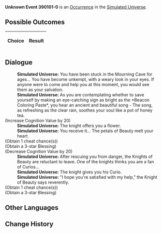 {{Simulated Universe Event Infobox
|title         = Unknown Event 390101-0
|image         = Random Event Normal.png
|type          =
|domains_su    = 
|domains_ext   = 
|domains_swarm = 
|domains_gng   = 
|requirements  =
|prev          = 
|next          = 
|indexRewards  =
|characters    = 
}}
'''Unknown Event 390101-0''' is an [[Simulated Universe/Occurrence|Occurrence]] in the [[Simulated Universe]].

==Possible Outcomes==
{| class="article-table"
!Choice
!Result

|}

<!--
==Gameplay Notes==

-->
==Dialogue==
{{Dialogue Start}}
:'''Simulated Universe:''' You have been stuck in the Mourning Cave for ages... You have become unkempt, with a weary look in your eyes. If anyone were to come and help you at this moment, you would see them as your salvation.
:'''Simulated Universe:''' As you are contemplating whether to save yourself by making an eye-catching sign as bright as the *Beacon Coloring Paste*, you hear an ancient and beautiful song - The song, as refreshing as the clear rain, soothes your soul like a pot of honey tea.
;(Increase Cognition Value by 20)
:'''Simulated Universe:''' The knight offers you a flower.
:'''Simulated Universe:''' You receive it... The petals of Beauty melt your heart.
;(Obtain 1 cheat chance(s))
;(Obtain a 3-star Blessing)
;(Decrease Cognition Value by 20)
:'''Simulated Universe:''' After rescuing you from danger, the Knights of Beauty are reluctant to leave. One of the knights thinks you are a fan of Curios...
:'''Simulated Universe:''' The knight gives you his Curio.
:'''Simulated Universe:''' "I hope you're satisfied with my help," the Knight of Beauty says reverently.
;(Obtain 1 cheat chance(s))
;(Obtain a 3-star Blessing)
{{Dialogue End}}

==Other Languages==
{{Other Languages
|en    = ???
|zhs   = dev_测试用事件
|zht   = ???
|ja    = ???
|ko    = ???
|es    = ???
|fr    = ???
|ru    = ???
|th    = ???
|vi    = ???
|de    = ???
|id    = ???
|pt    = ???
}}

==Change History==
{{Change History|1.0}}
